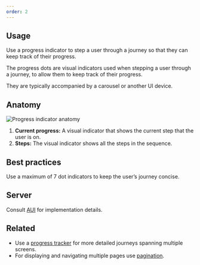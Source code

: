 ```yaml
---
order: 2
---
```


## Usage
Use a progress indicator to step a user through a journey so that they can keep track of their progress.

The progress dots are visual indicators used when stepping a user through a journey, to allow them to keep track of their progress.

They are typically accompanied by a carousel or another UI device.

## Anatomy
![Progress indicator anatomy](images/progress-indicator-anatomy.png)

1. **Current progress:** A visual indicator that shows the current step that the user is on.
2. **Steps:** The visual indicator shows all the steps in the sequence.

## Best practices
Use a maximum of 7 dot indicators to keep the user’s journey concise.

## Server
Consult [AUI](https://docs.atlassian.com/aui/) for implementation details.

## Related

- Use a [progress tracker](/components/progress-tracker) for more detailed journeys spanning multiple screens.
- For displaying and navigating multiple pages use [pagination](/components/pagination).